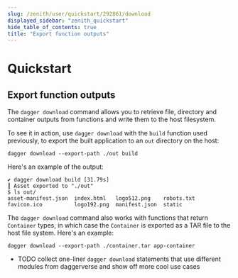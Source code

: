 ```yaml
---
slug: /zenith/user/quickstart/292861/download
displayed_sidebar: "zenith_quickstart"
hide_table_of_contents: true
title: "Export function outputs"
---
```


# Quickstart

## Export function outputs

The `dagger download` command allows you to retrieve file, directory and container outputs from functions and write them to the host filesystem.

To see it in action, use `dagger download` with the `build` function used previously, to export the built application to an `out` directory on the host:

```shell
dagger download --export-path ./out build
```

Here's an example of the output:

```shell
✔ dagger download build [31.79s]
┃ Asset exported to "./out"
$ ls out/
asset-manifest.json  index.html   logo512.png    robots.txt
favicon.ico          logo192.png  manifest.json  static
```

The `dagger download` command also works with functions that return `Container` types, in which case the `Container` is exported as a TAR file to the host file system. Here's an example:

```shell
dagger download --export-path ./container.tar app-container
```

* TODO collect one-liner `dagger download` statements that use different modules from daggerverse and show off more cool use cases
